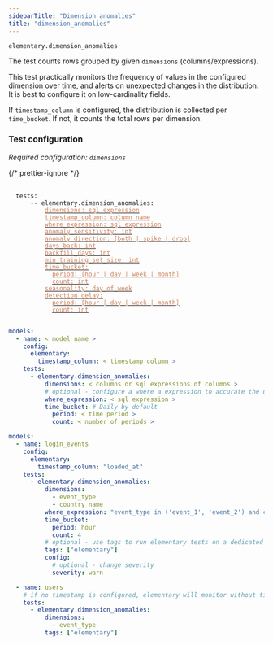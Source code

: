 ```yaml
---
sidebarTitle: "Dimension anomalies"
title: "dimension_anomalies"
---
```


`elementary.dimension_anomalies`

The test counts rows grouped by given `dimensions` (columns/expressions).

This test practically monitors the frequency of values in the configured dimension over time, and alerts on unexpected changes in the distribution.
It is best to configure it on low-cardinality fields.

If `timestamp_column` is configured, the distribution is collected per `time_bucket`. If not, it counts the total rows per dimension.

### Test configuration

_Required configuration: `dimensions`_

{/* prettier-ignore */}
<pre>
 <code>
  tests:
    &nbsp;&nbsp;-- elementary.dimension_anomalies:
      &nbsp;&nbsp;&nbsp;&nbsp;<a href="/guides/anomaly-detection-configuration/dimensions"><font color="#CD7D55">dimensions: sql expression</font></a>
      &nbsp;&nbsp;&nbsp;&nbsp;<a href="/guides/anomaly-detection-configuration/timestamp-column"><font color="#CD7D55">timestamp_column: column name</font></a>
      &nbsp;&nbsp;&nbsp;&nbsp;<a href="/guides/anomaly-detection-configuration/where-expression"><font color="#CD7D55">where_expression: sql expression</font></a>
      &nbsp;&nbsp;&nbsp;&nbsp;<a href="/guides/anomaly-detection-configuration/anomaly-sensitivity"><font color="#CD7D55">anomaly_sensitivity: int</font></a>
      &nbsp;&nbsp;&nbsp;&nbsp;<a href="/guides/anomaly-detection-configuration/anomaly-direction"><font color="#CD7D55">anomaly_direction: [both | spike | drop]</font></a>
      &nbsp;&nbsp;&nbsp;&nbsp;<a href="/guides/anomaly-detection-configuration/days-back"><font color="#CD7D55">days_back: int</font></a>
      &nbsp;&nbsp;&nbsp;&nbsp;<a href="/guides/anomaly-detection-configuration/backfill-days"><font color="#CD7D55">backfill_days: int</font></a>
      &nbsp;&nbsp;&nbsp;&nbsp;<a href="/guides/anomaly-detection-configuration/min-training-set-size"><font color="#CD7D55">min_training_set_size: int</font></a>
      &nbsp;&nbsp;&nbsp;&nbsp;<a href="/guides/anomaly-detection-configuration/time-bucket"><font color="#CD7D55">time_bucket:</font></a>
      &nbsp;&nbsp;&nbsp;&nbsp;&nbsp;&nbsp;<a href="/guides/anomaly-detection-configuration/time-bucket"><font color="#CD7D55">period: [hour | day | week | month]</font></a>
      &nbsp;&nbsp;&nbsp;&nbsp;&nbsp;&nbsp;<a href="/guides/anomaly-detection-configuration/time-bucket"><font color="#CD7D55">count: int</font></a>
      &nbsp;&nbsp;&nbsp;&nbsp;<a href="/guides/anomaly-detection-configuration/seasonality"><font color="#CD7D55">seasonality: day_of_week</font></a>
      &nbsp;&nbsp;&nbsp;&nbsp;<a href="/guides/anomaly-detection-configuration/detection-delay"><font color="#CD7D55">detection_delay:</font></a>
      &nbsp;&nbsp;&nbsp;&nbsp;&nbsp;&nbsp;<a href="/guides/anomaly-detection-configuration/detection-delay"><font color="#CD7D55">period: [hour | day | week | month]</font></a>
      &nbsp;&nbsp;&nbsp;&nbsp;&nbsp;&nbsp;<a href="/guides/anomaly-detection-configuration/detection-delay"><font color="#CD7D55">count: int</font></a>
 </code>
</pre>

<RequestExample>

```yml Models
models:
  - name: < model name >
    config:
      elementary:
        timestamp_column: < timestamp column >
    tests:
      - elementary.dimension_anomalies:
          dimensions: < columns or sql expressions of columns >
          # optional - configure a where a expression to accurate the dimension monitoring
          where_expression: < sql expression >
          time_bucket: # Daily by default
            period: < time period >
            count: < number of periods >
```

```yml Models example
models:
  - name: login_events
    config:
      elementary:
        timestamp_column: "loaded_at"
    tests:
      - elementary.dimension_anomalies:
          dimensions:
            - event_type
            - country_name
          where_expression: "event_type in ('event_1', 'event_2') and country_name != 'unwanted country'"
          time_bucket:
            period: hour
            count: 4
          # optional - use tags to run elementary tests on a dedicated run
          tags: ["elementary"]
          config:
            # optional - change severity
            severity: warn

  - name: users
    # if no timestamp is configured, elementary will monitor without time filtering
    tests:
      - elementary.dimension_anomalies:
          dimensions:
            - event_type
          tags: ["elementary"]
```

</RequestExample>
